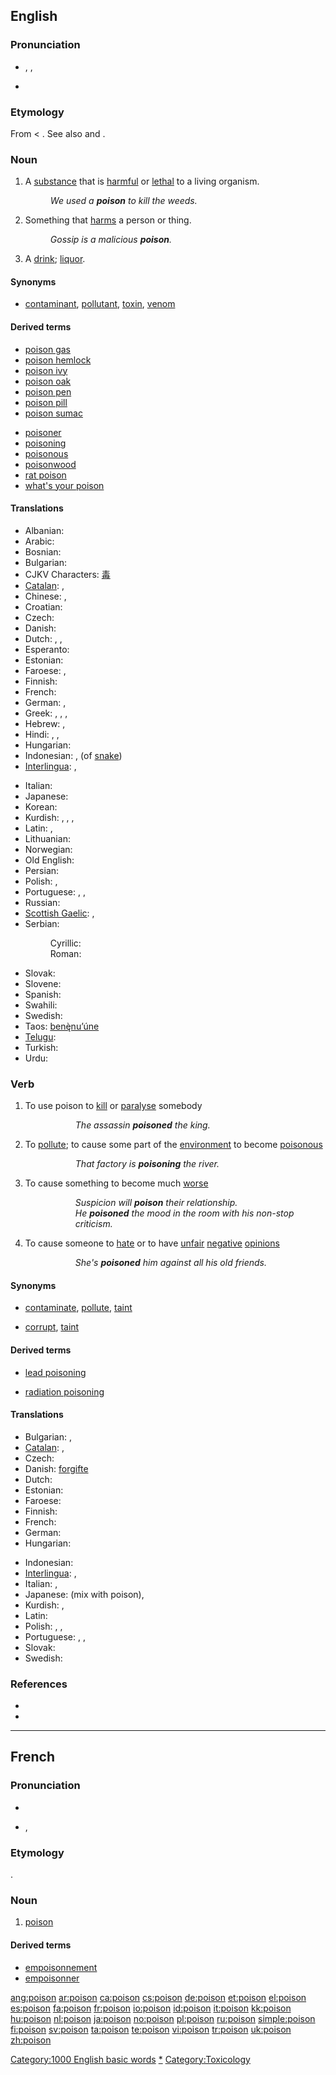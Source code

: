 {{also|poisson|Poisson}}
==English==
{{wikipedia}}

===Pronunciation===
* {{enPR|poi'zən}}, {{IPA|/ˈpɔɪz(ə)n/}}, {{SAMPA|/"pOIz(@)n/}}
* {{audio|en-us-poison.ogg|Audio (US)}}
*: {{rhymes|ɔɪzən}}

===Etymology===
From {{etyl|fro}} {{term|puison|lag=fro}} < {{etyl|la}} {{term|potio|lang=la}}. See also {{term|potion}} and {{term|potable}}.

===Noun===
{{en-noun}}

# A [[substance]] that is [[harmful]] or [[lethal]] to a living organism.
#: ''We used a '''poison''' to kill the weeds.''
# Something that [[harm]]s a person or thing.
#: ''Gossip is a malicious '''poison'''.''
# {{idiomatic}} A [[drink]]; [[liquor]].

====Synonyms====
* {{sense|substance that is harmful}} [[contaminant]], [[pollutant]], [[toxin]], [[venom]]

====Derived terms====
{{top2}}
* [[poison gas]]
* [[poison hemlock]]
* [[poison ivy]]
* [[poison oak]]
* [[poison pen]]
* [[poison pill]]
* [[poison sumac]]
{{mid2}}
* [[poisoner]]
* [[poisoning]]
* [[poisonous]]
* [[poisonwood]]
* [[rat poison]]
* [[what's your poison]]
{{bottom}}

====Translations====
{{trans-top|substance harmful to a living organism}}
* Albanian: {{t-|sq|helm|m|xs=Albanian}}
* Arabic: {{t-|ar|سم|m|tr=summ|sc=Arab}}
* Bosnian: {{t-|bs|otrov|m}}
* Bulgarian: {{t+|bg|отрова|f|sc=Cyrl}}
* CJKV Characters: [[毒]]
* [[Catalan]]: {{t-|ca|verí|m}}, {{t-|ca|metzina|f}}
* Chinese: {{t-|cmn|毒物|tr=dúwù|sc=Hani|xs=Mandarin}}, {{t|cmn|毒药|tr=dúyào|sc=Hani|xs=Mandarin}}
* Croatian: {{t-|hr|otrov|m}}
* Czech: {{t+|cs|jed|m}}
* Danish: {{t-|da|gift}}
* Dutch: {{t+|nl|gif|n}}, {{t+|nl|vergif|n}}, {{t+|nl|vergift|n}}
* Esperanto: {{t-|eo|veneno|xs=Esperanto}}
* Estonian: {{t-|et|mürk}}
* Faroese: {{t-|fo|gift|f|xs=Faroese}}, {{t-|fo|eitur|n|xs=Faroese}}
* Finnish: {{t+|fi|myrkky}}
* French: {{t+|fr|poison|m}}
* German: {{t+|de|Gift|n}}, {{t|de|Giftstoff|m}}
* Greek: {{t+|el|δηλητήριο|n|sc=Grek}}, {{t+|el|φαρμάκι|n|sc=Grek}}, {{t+|el|ιός|m|sc=Grek}}, {{t+|el|φόλα|f|sc=Grek}}
* Hebrew: {{t-|he|רעל|רַעַל|m|tr=ra'àl|sc=Hebr}}, {{t-|he|סם|סַם|m|tr=sam|sc=Hebr}}
* Hindi: {{t-|hi|विष|tr=viś|sc=Deva|xs=Hindi}}, {{t-|hi|ज़हर|tr=zahr|sc=Deva|xs=Hindi}}, {{t-|hi|जहर|tr=jahr|sc=Deva|xs=Hindi}}
* Hungarian: {{t+|hu|méreg}}
* Indonesian: {{t+|id|racun|xs=Indonesian}}, {{t|id|bisa|xs=Indonesian}} (of [[snake]])
* [[Interlingua]]: {{t-|ia|veneno|xs=Interlingua}}, {{t|ia|toxico|xs=Interlingua}}
{{trans-mid}}
* Italian: {{t+|it|veleno|m}}
* Japanese: {{t+|ja|毒|tr=[[どく]], doku|sc=Jpan}}
* Korean: {{t+|ko|독|tr=dok|sc=Hang}}
* Kurdish: {{t+|ku|jehr|f}}, {{t+|ku|jar|f}}, {{t|ku|ده‌رمانخوارد|sc=KUchar}}, {{t|ku|ژه‌هر|sc=KUchar}}
* Latin: {{t-|la|venenum|n}}, {{t-|la|toxicum|n}}
* Lithuanian: {{t-|lt|nuodai|n|xs=Lithuanian}}
* Norwegian: {{t-|no|gift|c}}
* Old English: {{t-|ang|ator|n|alt=ātor|xs=Old English}}
* Persian: {{t+|fa|زهر|tr=zæhr|sc=fa-Arab|xs=Persian}}
* Polish: {{t+|pl|trucizna|f}}, {{t+|pl|jad|n}}
* Portuguese: {{t+|pt|veneno|m}}, {{t+|pt|peçonha|f}}, {{t+|pt|tóxico|m}}
* Russian: {{t+|ru|яд|m|tr=jad|sc=Cyrl}}
* [[Scottish Gaelic]]: {{t-|gd|átor|xs=Scottish Gaelic}}, {{t-|gd|nimh|m|xs=Scottish Gaelic}}
* Serbian:
*: Cyrillic: {{t-|sr|отров|m|sc=Cyrl}}
*: Roman: {{t-|sr|otrov|m}}
* Slovak: {{t-|sk|jed|m}}
* Slovene: {{t+|sl|strup|m}}
* Spanish: {{t+|es|veneno|m}}
* Swahili: {{t-|sw|sumu|xs=Swahili}} {{qualifier|noun 9/10}}
* Swedish: {{t+|sv|gift|n}}
* Taos: [[benę̀nu’úne]]
* [[Telugu]]: {{t|te|విషం|tr=visham|sc=Telu}}
* Turkish: {{t+|tr|zehir}}
* Urdu: {{t-|ur|زہر|m|tr=zahr|sc=ur-Arab|xs=Urdu}}
{{trans-bottom}}

{{trans-top|something that harms}}
{{trans-mid}}
{{trans-bottom}}

{{trans-top|liquor}}
{{trans-mid}}
{{trans-bottom}}

===Verb===
{{en-verb}}

# {{transitive}} To use poison to [[kill]] or [[paralyse]] somebody
#:: ''The assassin '''poisoned''' the king.''
# {{transitive}} To [[pollute]]; to cause some part of the [[environment]] to become [[poisonous]]
#:: ''That factory is '''poisoning''' the river.''
# {{transitive}} To cause something to become much [[worse]]
#:: ''Suspicion will '''poison''' their relationship.''
#:: ''He '''poisoned''' the mood in the room with his non-stop criticism.''
# {{transitive}} To cause someone to [[hate]] or to have [[unfair]] [[negative]] [[opinion]]s
#:: ''She's '''poisoned''' him against all his old friends.''

====Synonyms====
* {{sense|to pollute}} [[contaminate]], [[pollute]], [[taint]]
* {{sense|to cause to become worse}} [[corrupt]], [[taint]]

====Derived terms====
{{top2}}
* [[lead poisoning]]
{{mid2}}
* [[radiation poisoning]]
{{bottom}}

====Translations====
{{trans-top|to use poison to kill or paralyse}}
* Bulgarian: {{t+|bg|тровя|sc=Cyrl}}, {{t+|bg|отравям|sc=Cyrl}}
* [[Catalan]]: {{t|ca|emmetzinar}}, {{t|ca|enverinar}}
* Czech: {{t|cs|otrávit}}
* Danish: [[forgifte]]
* Dutch: {{t+|nl|vergiftigen}}
* Estonian: {{t|et|mürgitama}}
* Faroese: {{t|fo|eitra|xs=Faroese}}
* Finnish: {{t+|fi|myrkyttää}}
* French: {{t+|fr|empoisonner}}
* German: {{t+|de|vergiften}}
* Hungarian: {{t+|hu|megmérgez}}
{{trans-mid}}
* Indonesian: {{t+|id|racun|alt=meracuni|xs=Indonesian}}
* [[Interlingua]]: {{t|ia|invenenar|xs=Interlingua}}, {{t|ia|intoxicar|xs=Interlingua}}
* Italian: {{t+|it|avvelenare}}, {{t|it|intossicare}}
* Japanese: {{t|ja|毒を混入する|tr=doku wo konnyuu-suru|sc=Jpan}} (mix with poison), {{t|ja|毒を盛る|sc=Jpan}}
* Kurdish: {{t+|ku|jehr kirin}}, {{t+|ku|jehr dan}}
* Latin: {{t-|la|veneno}}
* Polish: {{t-|pl|truć}}, {{t|pl|zatruwać}}, {{t-|pl|otruć}}
* Portuguese: {{t+|pt|envenenar}}, {{t|pt|empeçonhar}}, {{t|pt|intoxicar}}
* Slovak: {{t|sk|otráviť}}
* Swedish: {{t+|sv|förgifta}}
{{trans-bottom}}

===References===
* {{R:Online Etymology Dictionary}}
* {{R:Webster 1913}}

[[Category:1000 English basic words]]
[[Category:Poisons|*]]
[[Category:Toxicology]]

----

==French==

===Pronunciation===
* {{audio|Fr-poison.ogg|audio}}
* {{IPA|/pwazɔ̃ /|lang=fr}}, {{SAMPA|/pwazO~/}}

===Etymology===
{{etyl|la|fr}} {{term|potio|lang=la}}.

===Noun===
{{fr-noun|m}}

# [[#English|poison]]

====Derived terms====
* [[empoisonnement]]
* [[empoisonner]]

[[ang:poison]]
[[ar:poison]]
[[ca:poison]]
[[cs:poison]]
[[de:poison]]
[[et:poison]]
[[el:poison]]
[[es:poison]]
[[fa:poison]]
[[fr:poison]]
[[io:poison]]
[[id:poison]]
[[it:poison]]
[[kk:poison]]
[[hu:poison]]
[[nl:poison]]
[[ja:poison]]
[[no:poison]]
[[pl:poison]]
[[ru:poison]]
[[simple:poison]]
[[fi:poison]]
[[sv:poison]]
[[ta:poison]]
[[te:poison]]
[[vi:poison]]
[[tr:poison]]
[[uk:poison]]
[[zh:poison]]